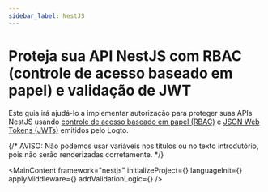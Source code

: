 ```yaml
---
sidebar_label: NestJS
---
```




# Proteja sua API NestJS com RBAC (controle de acesso baseado em papel) e validação de JWT

Este guia irá ajudá-lo a implementar autorização para proteger suas APIs NestJS usando [controle de acesso baseado em papel (RBAC)](/authorization/role-based-access-control) e [JSON Web Tokens (JWTs)](https://auth.wiki/jwt) emitidos pelo Logto.

{/* AVISO: Não podemos usar variáveis nos títulos ou no texto introdutório, pois não serão renderizadas corretamente. */}

<MainContent
  framework="nestjs"
  initializeProject={<InitProject />}
  languageInit={<Init />}
  applyMiddleware={<ApplyMiddleware />}
  addValidationLogic={<AddValidationLogic framework="nestjs" />}
/>
